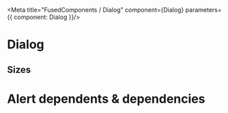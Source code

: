 
<Meta title="FusedComponents / Dialog" component={Dialog} parameters={{ component: Dialog }}/>

# Dialog

## Sizes 
<Preview>
    <Dialog visible fixed={false} showOverlay={false} title="Dialog">
        Dialog content
    </Dialog>
     <Dialog visible fcStyle="danger" fixed={false} showOverlay={false} title="Dialog">
        Dialog content
    </Dialog>
      <Dialog visible fcStyle="warning" fixed={false} showOverlay={false} title="Dialog">
        Dialog content
    </Dialog>
      <Dialog visible fcStyle="info" fixed={false} showOverlay={false} title="Dialog">
        Dialog content
    </Dialog>
      <Dialog visible fcStyle="success" fixed={false} showOverlay={false} title="Dialog">
        Dialog content
    </Dialog>
</Preview>

<DialogDemo />


<Props of={Dialog} />

# Alert dependents & dependencies
<DependenciesTable titleDependencies='Dependencies' titleDependents='Dependents' of={Dialog} />
